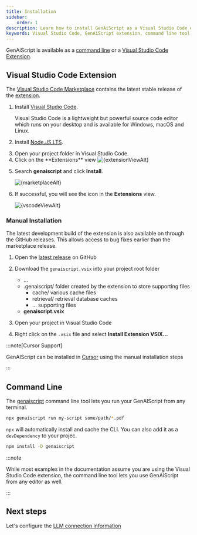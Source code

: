 ```yaml
---
title: Installation
sidebar:
    order: 1
description: Learn how to install GenAiScript as a Visual Studio Code extension or use it via command line for seamless integration into your development workflow.
keywords: Visual Studio Code, GenAiScript extension, command line tool, manual installation, Node.js
---
```






GenAiScript is available as a [command line](#command-line) or a [Visual Studio Code Extension](#visual-studio-code-extension).

## Visual Studio Code Extension

The [Visual Studio Code Marketplace](https://marketplace.visualstudio.com/items?itemName=genaiscript.genaiscript-vscode)
contains the latest stable release of the [extension](https://marketplace.visualstudio.com/items?itemName=genaiscript.genaiscript-vscode).

<Steps>

<ol>

<li>

Install [Visual Studio Code](https://code.visualstudio.com/Download).

Visual Studio Code is a lightweight but powerful source code editor which runs on your desktop and is available for Windows, macOS and Linux.

</li>

<li>

Install [Node.JS LTS](https://docs.npmjs.com/downloading-and-installing-node-js-and-npm).

</li>

<li>
Open your project folder in Visual Studio Code.

</li>
<li>
Click on the **Extensions** view

<Image src={extensionViewSrc} alt={extensionViewAlt} />

</li>
<li>

Search **genaiscript** and click **Install**.

<Image src={marketplaceSrc} alt={marketplaceAlt} />

</li>

<li>

If successful, you will see the icon in the **Extensions** view.

<Image src={vscodeViewSrc} alt={vscodeViewAlt} />

</li>

</ol>

</Steps>

### Manual Installation

The latest development build of the extension is also available on through the GitHub releases. This allows access
to bug fixes earlier than the marketplace release.

<Steps>

<ol>

<li>

Open the [latest release](https://github.com/microsoft/genaiscript/releases/latest/) on GitHub

</li><li>

Download the `genaiscript.vsix` into your project root folder

<FileTree>

-   ...
-   .genaiscript/ folder created by the extension to store supporting files
    -   cache/ various cache files
    -   retrieval/ retrieval database caches
    -   ... supporting files
-   **genaiscript.vsix**

</FileTree>

</li><li>

Open your project in Visual Studio Code

</li><li>

Right click on the `.vsix` file and select **Install Extension VSIX...**

</li>

</ol>

</Steps>

:::note[Cursor Support]

GenAIScript can be installed in [Cursor](https://cursor.sh/how-to-install-extension)
using the manual installation steps

:::

## Command Line

The [genaiscript](/genaiscript/reference/cli/) command line tool lets you run your GenAIScript
from any terminal.

```sh
npx genaiscript run my-script some/path/*.pdf
```

`npx` will automatically install and cache the CLI. You can also add it as a `devDependency` to your projec.

```sh
npm install -D genaiscript
```

:::note

While most examples in the documentation assume you are using the Visual Studio Code extension,
the command line tool lets you use GenAiScript from any editor as well.

:::

## Next steps

Let's configure the [LLM connection information](/genaiscript/getting-started/configuration)
